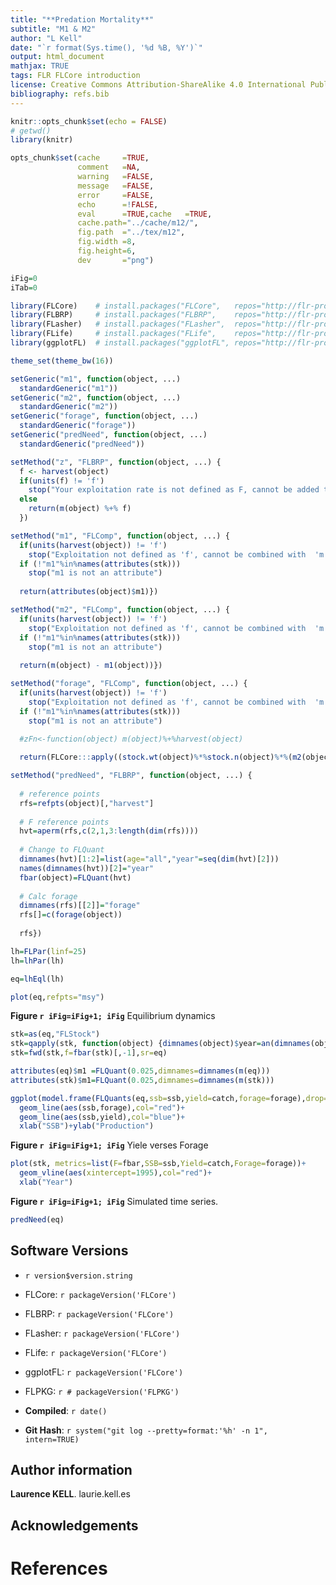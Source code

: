 ```yaml
---
title: "**Predation Mortality**"
subtitle: "M1 & M2"
author: "L Kell"
date: "`r format(Sys.time(), '%d %B, %Y')`"
output: html_document
mathjax: TRUE
tags: FLR FLCore introduction
license: Creative Commons Attribution-ShareAlike 4.0 International Public License
bibliography: refs.bib
---
```



```r
knitr::opts_chunk$set(echo = FALSE)
# getwd()
library(knitr)

opts_chunk$set(cache     =TRUE, 
               comment   =NA, 
               warning   =FALSE, 
               message   =FALSE, 
               error     =FALSE, 
               echo      =!FALSE, 
               eval      =TRUE,cache   =TRUE,
               cache.path="../cache/m12/",
               fig.path  ="../tex/m12",
               fig.width =8,
               fig.height=6,
               dev       ="png")

iFig=0
iTab=0
```

```r
library(FLCore)    # install.packages("FLCore",   repos="http://flr-project.org/R")
library(FLBRP)     # install.packages("FLBRP",    repos="http://flr-project.org/R")
library(FLasher)   # install.packages("FLasher",  repos="http://flr-project.org/R")
library(FLife)     # install.packages("FLife",    repos="http://flr-project.org/R")
library(ggplotFL)  # install.packages("ggplotFL", repos="http://flr-project.org/R")

theme_set(theme_bw(16))
```

```r
setGeneric("m1", function(object, ...)
  standardGeneric("m1"))
setGeneric("m2", function(object, ...)
  standardGeneric("m2"))
setGeneric("forage", function(object, ...)
  standardGeneric("forage"))
setGeneric("predNeed", function(object, ...)
  standardGeneric("predNeed"))

setMethod("z", "FLBRP", function(object, ...) {
  f <- harvest(object)
  if(units(f) != 'f')
    stop("Your exploitation rate is not defined as F, cannot be added to M")
  else 
    return(m(object) %+% f)
  })

setMethod("m1", "FLComp", function(object, ...) {
  if(units(harvest(object)) != 'f') 
    stop("Exploitation not defined as 'f', cannot be combined with  'm'")
  if (!"m1"%in%names(attributes(stk)))
    stop("m1 is not an attribute")
 
  return(attributes(object)$m1)})

setMethod("m2", "FLComp", function(object, ...) {
  if(units(harvest(object)) != 'f') 
    stop("Exploitation not defined as 'f', cannot be combined with  'm'")
  if (!"m1"%in%names(attributes(stk)))
    stop("m1 is not an attribute")
  
  return(m(object) - m1(object))})

setMethod("forage", "FLComp", function(object, ...) {
  if(units(harvest(object)) != 'f') 
    stop("Exploitation not defined as 'f', cannot be combined with  'm'")
  if (!"m1"%in%names(attributes(stk)))
    stop("m1 is not an attribute")

  #zFn<-function(object) m(object)%+%harvest(object)
  
  return(FLCore:::apply((stock.wt(object)%*%stock.n(object)%*%(m2(object))%/%(z(object))%*%(1-exp(-z(object))))[-1],c(2,6),sum))})

setMethod("predNeed", "FLBRP", function(object, ...) {
  
  # reference points
  rfs=refpts(object)[,"harvest"]
  
  # F reference points
  hvt=aperm(rfs,c(2,1,3:length(dim(rfs))))
  
  # Change to FLQuant  
  dimnames(hvt)[1:2]=list(age="all","year"=seq(dim(hvt)[2]))
  names(dimnames(hvt))[2]="year"
  fbar(object)=FLQuant(hvt)
    
  # Calc forage
  dimnames(rfs)[[2]]="forage"
  rfs[]=c(forage(object))
    
  rfs})
```


```r
lh=FLPar(linf=25)
lh=lhPar(lh)
```

```r
eq=lhEql(lh)

plot(eq,refpts="msy")
```

**Figure `r iFig=iFig+1; iFig`** Equilibrium dynamics 

```r
stk=as(eq,"FLStock")
stk=qapply(stk, function(object) {dimnames(object)$year=an(dimnames(object)$year)+1960; object})
stk=fwd(stk,f=fbar(stk)[,-1],sr=eq)

attributes(eq)$m1 =FLQuant(0.025,dimnames=dimnames(m(eq)))
attributes(stk)$m1=FLQuant(0.025,dimnames=dimnames(m(stk)))
```

```r
ggplot(model.frame(FLQuants(eq,ssb=ssb,yield=catch,forage=forage),drop=T))+
  geom_line(aes(ssb,forage),col="red")+
  geom_line(aes(ssb,yield),col="blue")+
  xlab("SSB")+ylab("Production")
```

**Figure `r iFig=iFig+1; iFig`** Yiele verses Forage

```r
plot(stk, metrics=list(F=fbar,SSB=ssb,Yield=catch,Forage=forage))+
  geom_vline(aes(xintercept=1995),col="red")+
  xlab("Year")
```

**Figure `r iFig=iFig+1; iFig`** Simulated time series.

```r
predNeed(eq)
```

## Software Versions

* `r version$version.string`
* FLCore:    `r packageVersion('FLCore')`
* FLBRP:     `r packageVersion('FLCore')`
* FLasher:   `r packageVersion('FLCore')`
* FLife:   `r packageVersion('FLCore')`
* ggplotFL:  `r packageVersion('FLCore')`

* FLPKG: `r # packageVersion('FLPKG')`

* **Compiled**: `r date()`
* **Git Hash**: `r system("git log --pretty=format:'%h' -n 1", intern=TRUE)`

## Author information

**Laurence KELL**. laurie.kell.es


## Acknowledgements


# References {#References}
